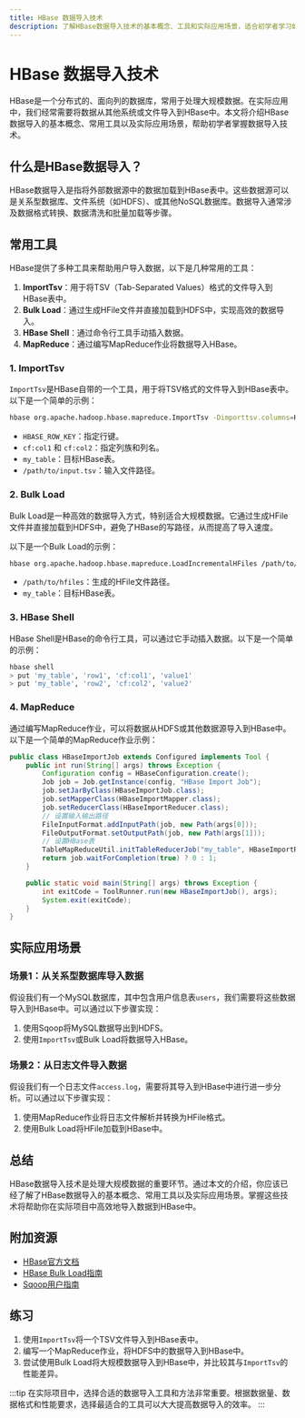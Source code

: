```yaml
---
title: HBase 数据导入技术
description: 了解HBase数据导入技术的基本概念、工具和实际应用场景，适合初学者学习如何将数据导入HBase。
---
```


# HBase 数据导入技术

HBase是一个分布式的、面向列的数据库，常用于处理大规模数据。在实际应用中，我们经常需要将数据从其他系统或文件导入到HBase中。本文将介绍HBase数据导入的基本概念、常用工具以及实际应用场景，帮助初学者掌握数据导入技术。

## 什么是HBase数据导入？

HBase数据导入是指将外部数据源中的数据加载到HBase表中。这些数据源可以是关系型数据库、文件系统（如HDFS）、或其他NoSQL数据库。数据导入通常涉及数据格式转换、数据清洗和批量加载等步骤。

## 常用工具

HBase提供了多种工具来帮助用户导入数据，以下是几种常用的工具：

1. **ImportTsv**：用于将TSV（Tab-Separated Values）格式的文件导入到HBase表中。
2. **Bulk Load**：通过生成HFile文件并直接加载到HDFS中，实现高效的数据导入。
3. **HBase Shell**：通过命令行工具手动插入数据。
4. **MapReduce**：通过编写MapReduce作业将数据导入HBase。

### 1. ImportTsv

`ImportTsv`是HBase自带的一个工具，用于将TSV格式的文件导入到HBase表中。以下是一个简单的示例：

```bash
hbase org.apache.hadoop.hbase.mapreduce.ImportTsv -Dimporttsv.columns=HBASE_ROW_KEY,cf:col1,cf:col2 my_table /path/to/input.tsv
```

- `HBASE_ROW_KEY`：指定行键。
- `cf:col1` 和 `cf:col2`：指定列族和列名。
- `my_table`：目标HBase表。
- `/path/to/input.tsv`：输入文件路径。

### 2. Bulk Load

Bulk Load是一种高效的数据导入方式，特别适合大规模数据。它通过生成HFile文件并直接加载到HDFS中，避免了HBase的写路径，从而提高了导入速度。

以下是一个Bulk Load的示例：

```bash
hbase org.apache.hadoop.hbase.mapreduce.LoadIncrementalHFiles /path/to/hfiles my_table
```

- `/path/to/hfiles`：生成的HFile文件路径。
- `my_table`：目标HBase表。

### 3. HBase Shell

HBase Shell是HBase的命令行工具，可以通过它手动插入数据。以下是一个简单的示例：

```bash
hbase shell
> put 'my_table', 'row1', 'cf:col1', 'value1'
> put 'my_table', 'row2', 'cf:col2', 'value2'
```

### 4. MapReduce

通过编写MapReduce作业，可以将数据从HDFS或其他数据源导入到HBase中。以下是一个简单的MapReduce作业示例：

```java
public class HBaseImportJob extends Configured implements Tool {
    public int run(String[] args) throws Exception {
        Configuration config = HBaseConfiguration.create();
        Job job = Job.getInstance(config, "HBase Import Job");
        job.setJarByClass(HBaseImportJob.class);
        job.setMapperClass(HBaseImportMapper.class);
        job.setReducerClass(HBaseImportReducer.class);
        // 设置输入输出路径
        FileInputFormat.addInputPath(job, new Path(args[0]));
        FileOutputFormat.setOutputPath(job, new Path(args[1]));
        // 设置HBase表
        TableMapReduceUtil.initTableReducerJob("my_table", HBaseImportReducer.class, job);
        return job.waitForCompletion(true) ? 0 : 1;
    }

    public static void main(String[] args) throws Exception {
        int exitCode = ToolRunner.run(new HBaseImportJob(), args);
        System.exit(exitCode);
    }
}
```

## 实际应用场景

### 场景1：从关系型数据库导入数据

假设我们有一个MySQL数据库，其中包含用户信息表`users`，我们需要将这些数据导入到HBase中。可以通过以下步骤实现：

1. 使用Sqoop将MySQL数据导出到HDFS。
2. 使用`ImportTsv`或Bulk Load将数据导入HBase。

### 场景2：从日志文件导入数据

假设我们有一个日志文件`access.log`，需要将其导入到HBase中进行进一步分析。可以通过以下步骤实现：

1. 使用MapReduce作业将日志文件解析并转换为HFile格式。
2. 使用Bulk Load将HFile加载到HBase中。

## 总结

HBase数据导入技术是处理大规模数据的重要环节。通过本文的介绍，你应该已经了解了HBase数据导入的基本概念、常用工具以及实际应用场景。掌握这些技术将帮助你在实际项目中高效地导入数据到HBase中。

## 附加资源

- [HBase官方文档](https://hbase.apache.org/)
- [HBase Bulk Load指南](https://hbase.apache.org/book.html#_bulk_load)
- [Sqoop用户指南](https://sqoop.apache.org/docs/1.4.6/SqoopUserGuide.html)

## 练习

1. 使用`ImportTsv`将一个TSV文件导入到HBase表中。
2. 编写一个MapReduce作业，将HDFS中的数据导入到HBase中。
3. 尝试使用Bulk Load将大规模数据导入到HBase中，并比较其与`ImportTsv`的性能差异。

:::tip
在实际项目中，选择合适的数据导入工具和方法非常重要。根据数据量、数据格式和性能要求，选择最适合的工具可以大大提高数据导入的效率。
:::